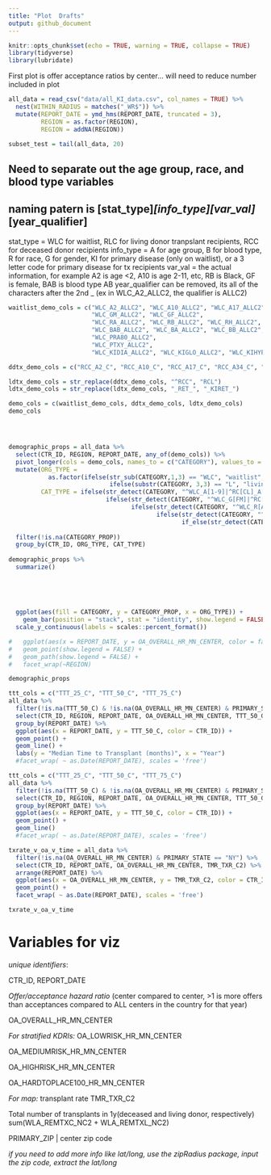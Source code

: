 ```yaml
---
title: "Plot  Drafts"
output: github_document
---
```


```r
knitr::opts_chunk$set(echo = TRUE, warning = TRUE, collapse = TRUE)
library(tidyverse)
library(lubridate)
```

First plot is offer acceptance ratios by center... will need to reduce number included in plot

```r

all_data = read_csv("data/all_KI_data.csv", col_names = TRUE) %>%
  nest(WITHIN_RADIUS = matches("_WR$")) %>%
  mutate(REPORT_DATE = ymd_hms(REPORT_DATE, truncated = 3),
         REGION = as.factor(REGION),
         REGION = addNA(REGION))

subset_test = tail(all_data, 20)
```


## Need to separate out the age group, race, and blood type variables
## naming patern is [stat_type]_[info_type][var_val]_[year_qualifier]

stat_type = WLC for waitlist, RLC for living donor tranpslant recipients, RCC for deceased donor recipients
info_type = A for age group, B for blood type, R for race, G for gender, KI for primary disease (only on waitlist), or a 3 letter code for primary disease for tx recipients
var_val = the actual information, for example A2 is age <2, A10 is age 2-11, etc, RB is Black, GF is female, BAB is blood type AB
year_qualifier can be removed, its all of the characters after the 2nd _ (ex in WLC_A2_ALLC2, the qualifier is ALLC2)

``` r

waitlist_demo_cols = c("WLC_A2_ALLC2", "WLC_A10_ALLC2", "WLC_A17_ALLC2", "WLC_A34_ALLC2", "WLC_A49_ALLC2", "WLC_A64_ALLC2", 
                       "WLC_GM_ALLC2", "WLC_GF_ALLC2", 
                       "WLC_RA_ALLC2", "WLC_RB_ALLC2", "WLC_RH_ALLC2", "WLC_RO_ALLC2", "WLC_RU_ALLC2", "WLC_RW_ALLC2", 
                       "WLC_BAB_ALLC2", "WLC_BA_ALLC2", "WLC_BB_ALLC2", "WLC_BO_ALLC2", "WLC_BU_ALLC2",
                       "WLC_PRA80_ALLC2", 
                       "WLC_PTXY_ALLC2",
                       "WLC_KIDIA_ALLC2", "WLC_KIGLO_ALLC2", "WLC_KIHYP_ALLC2", "WLC_KIMIS_ALLC2", "WLC_KINEO_ALLC2", "WLC_KIOTH_ALLC2", "WLC_KIPOL_ALLC2", "WLC_KIREN_ALLC2", "WLC_KIRTR_ALLC2", "WLC_KITUB_ALLC2", "WLC_KICON_ALLC2")

ddtx_demo_cols = c("RCC_A2_C", "RCC_A10_C", "RCC_A17_C", "RCC_A34_C", "RCC_A49_C", "RCC_A64_C", "RCC_GM_C", "RCC_GF_C", "RCC_RA_C", "RCC_RB_C", "RCC_RH_C", "RCC_RO_C", "RCC_RU_C", "RCC_RW_C", "RCC_BAB_C", "RCC_BA_C", "RCC_BB_C", "RCC_BO_C", "RCC_BMI20_C", "RCC_BMI25_C", "RCC_BMI30_C", "RCC_DIA_C", "RCC_GLO_C", "RCC_HYP_C", "RCC_MIS_C", "RCC_NEO_C", "RCC_OTK_C", "RCC_POL_C", "RCC_VAS_C", "RCC_RET_C", "RCC_TUB_C", "RCC_CON_C", "RCC_PRA80_C", "RCC_PTXY_C")

ldtx_demo_cols = str_replace(ddtx_demo_cols, "^RCC", "RCL")
ldtx_demo_cols = str_replace(ldtx_demo_cols, "_RET_", "_KIRET_")

demo_cols = c(waitlist_demo_cols, ddtx_demo_cols, ldtx_demo_cols)
demo_cols




demographic_props = all_data %>%
  select(CTR_ID, REGION, REPORT_DATE, any_of(demo_cols)) %>%
  pivot_longer(cols = demo_cols, names_to = c("CATEGORY"), values_to = c("CATEGORY_PROP")) %>%
  mutate(ORG_TYPE = 
           as.factor(ifelse(str_sub(CATEGORY,1,3) == "WLC", "waitlist", 
                            ifelse(substr(CATEGORY, 3,3) == "L", "living", "deceased"))),
         CAT_TYPE = ifelse(str_detect(CATEGORY, "^WLC_A[1-9]|^RC[CL]_A[1-9]"), "Age Group", 
                           ifelse(str_detect(CATEGORY, "^WLC_G[FM]|^RC[CL]_G[FM]"), "Gender", 
                                  ifelse(str_detect(CATEGORY, "^WLC_R[A-Z]_|^RC[CL]_R[A-Z]_"), "Race",
                                         ifelse(str_detect(CATEGORY, "^WLC_B[ABOU]|^RC[CL]_B[ABOU]"), "Blood Type",
                                                if_else(str_detect(CATEGORY, "^WLC_KI|^RC[CL]_.{3}_|^RC[CL]_KI"), "Primary Disease", ifelse(str_detect(CATEGORY, "[A-Z]{3}_P[RT][AX]"), "High Ab Risk",
                                                                                                                                            if_else(str_detect(CATEGORY, "RC[CL]_BMI"), "BMI", "")))))))) %>%
  filter(!is.na(CATEGORY_PROP))
  group_by(CTR_ID, ORG_TYPE, CAT_TYPE)
  
demographic_props %>%
  summarize()
  
  
  
  
  
  ggplot(aes(fill = CATEGORY, y = CATEGORY_PROP, x = ORG_TYPE)) +
    geom_bar(position = "stack", stat = "identity", show.legend = FALSE) +
  scale_y_continuous(labels = scales::percent_format())

#   ggplot(aes(x = REPORT_DATE, y = OA_OVERALL_HR_MN_CENTER, color = factor(CTR_COLOR_TYPE))) +
#   geom_point(show.legend = FALSE) +
#   geom_path(show.legend = FALSE) +
#   facet_wrap(~REGION)

demographic_props

```

``` r
ttt_cols = c("TTT_25_C", "TTT_50_C", "TTT_75_C")
all_data %>%
  filter(!is.na(TTT_50_C) & !is.na(OA_OVERALL_HR_MN_CENTER) & PRIMARY_STATE == "NY") %>%
  select(CTR_ID, REGION, REPORT_DATE, OA_OVERALL_HR_MN_CENTER, TTT_50_C)%>%
  group_by(REPORT_DATE) %>%
  ggplot(aes(x = REPORT_DATE, y = TTT_50_C, color = CTR_ID)) +
  geom_point() +
  geom_line() + 
  labs(y = "Median Time to Transplant (months)", x = "Year")
  #facet_wrap( ~ as.Date(REPORT_DATE), scales = 'free')

```

``` r
ttt_cols = c("TTT_25_C", "TTT_50_C", "TTT_75_C")
all_data %>%
  filter(!is.na(TTT_50_C) & !is.na(OA_OVERALL_HR_MN_CENTER) & PRIMARY_STATE == "NY") %>%
  select(CTR_ID, REGION, REPORT_DATE, OA_OVERALL_HR_MN_CENTER, TTT_50_C)%>%
  group_by(REPORT_DATE) %>%
  ggplot(aes(x = REPORT_DATE, y = TTT_50_C, color = CTR_ID)) +
  geom_point() +
  geom_line()
  #facet_wrap( ~ as.Date(REPORT_DATE), scales = 'free')

```

``` r
txrate_v_oa_v_time = all_data %>%
  filter(!is.na(OA_OVERALL_HR_MN_CENTER) & PRIMARY_STATE == "NY") %>%
  select(CTR_ID, REPORT_DATE, OA_OVERALL_HR_MN_CENTER, TMR_TXR_C2) %>%
  arrange(REPORT_DATE) %>%
  ggplot(aes(x = OA_OVERALL_HR_MN_CENTER, y = TMR_TXR_C2, color = CTR_ID)) +
  geom_point() +
  facet_wrap( ~ as.Date(REPORT_DATE), scales = 'free')

txrate_v_oa_v_time
```
# Variables for viz

*unique identifiers*:

CTR_ID, REPORT_DATE

*Offer/acceptance hazard ratio* (center compared to center, >1 is more offers than acceptances compared to ALL centers in the country for that year)

OA_OVERALL_HR_MN_CENTER

*For stratified KDRIs:*
OA_LOWRISK_HR_MN_CENTER

OA_MEDIUMRISK_HR_MN_CENTER

OA_HIGHRISK_HR_MN_CENTER

OA_HARDTOPLACE100_HR_MN_CENTER


*For map:*
transplant rate
TMR_TXR_C2

Total number of transplants in 1y(deceased and living donor, respectively)
sum(WLA_REMTXC_NC2 + WLA_REMTXL_NC2)


PRIMARY_ZIP | center zip code

*if you need to add more info like lat/long, use the zipRadius package, input the zip code, extract the lat/long*
